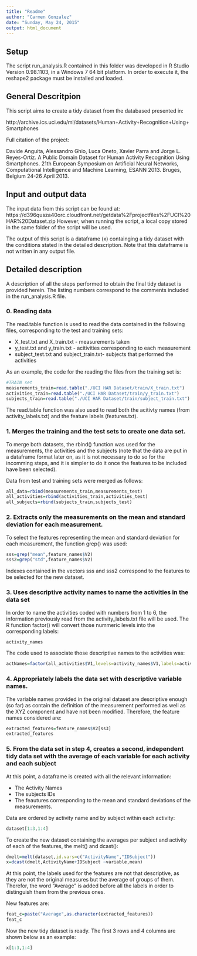 ```yaml
---
title: "Readme"
author: "Carmen Gonzalez"
date: "Sunday, May 24, 2015"
output: html_document
---
```


## Setup
The script run_analysis.R contained in this folder was developed in R Studio Version 0.98.1103, in a Windows 7 64 bit platform. In order to execute it, the reshape2 package must be installed and loaded.



## General Descritpion

This script aims to create a tidy dataset from the databased presented in:

http://archive.ics.uci.edu/ml/datasets/Human+Activity+Recognition+Using+Smartphones 

Full citation of the project:

Davide Anguita, Alessandro Ghio, Luca Oneto, Xavier Parra and Jorge L. Reyes-Ortiz. A Public Domain Dataset for Human Activity Recognition Using Smartphones. 21th European Symposium on Artificial Neural Networks, Computational Intelligence and Machine Learning, ESANN 2013. Bruges, Belgium 24-26 April 2013.


## Input and output data

The input data from this script can be found at:
https://d396qusza40orc.cloudfront.net/getdata%2Fprojectfiles%2FUCI%20HAR%20Dataset.zip 
However, when running the script, a local copy stored in the same folder of the script will be used.

The output of this script is a dataframe (x) containging a tidy dataset with the conditions stated in the detailed description. Note that this dataframe is not written in any output file.



## Detailed description
A description of all the steps performed to obtain the final tidy dataset is provided herein. The listing numbers correspond to the comments included in the run_analysis.R file. 

### 0. Reading data

The read.table function is used to read the data contained in the following files, corresponding to the test and training sets:

* X_test.txt and X_train.txt - measurements taken
* y_test.txt and y_train.txt - acitivities corresponding to each measurement 
* subject_test.txt and subject_train.txt- subjects that performed the activities

As an example, the code for the reading the files from the training set is:

```r

#TRAIN set
measurements_train=read.table("./UCI HAR Dataset/train/X_train.txt")
activities_train=read.table("./UCI HAR Dataset/train/y_train.txt") 
subjects_train=read.table("./UCI HAR Dataset/train/subject_train.txt") 
```

The read.table function was also used to read both the acitivty names (from activity_labels.txt) and the feature labels (features.txt).




### 1. Merges the training and the test sets to create one data set.

To merge both datasets, the rbind() function was used for the measurements, the activities and the subjects (note that the data are put in a dataframe format later on, as it is not necessary to do so for the incomming steps, and it is simpler to do it once the features to be included have been selected).

Data from test and training sets were merged as follows:
```r
all_data=rbind(measurements_train,measurements_test)
all_activities=rbind(activities_train,activities_test)
all_subjects=rbind(subjects_train,subjects_test)
```


### 2. Extracts only the measurements on the mean and standard deviation for each measurement. 
To select the features representing the mean and standard deviation for each measurement, the function grep() was used:

```r
sss=grep("mean",feature_names$V2)
sss2=grep("std",feature_names$V2)
```
 Indexes contained in the vectors sss and sss2 correspond to the features to be selected for the new dataset.
 

### 3. Uses descriptive activity names to name the activities in the data set
In order to name the activities coded with numbers from 1 to 6, the information previously read from the activity_labels.txt file will be used. The R function factor() will convert those nummeric levels into the corresponding labels:

```r
activity_names

```

The code used to associate those descriptive names to the activities was:

```r
actNames=factor(all_activities$V1,levels=activity_names$V1,labels=activity_names$V2)
```


### 4. Appropriately labels the data set with descriptive variable names. 

The variable names provided in the original dataset are descriptive enough (so far) as contain the definition of the measurement performed as well as the XYZ component and have not been modified. 
Therefore, the feature names considered are:

```r
extracted_features=feature_names$V2[ss3]
extracted_features
```


### 5. From the data set in step 4, creates a second, independent tidy data set with the average of each variable for each activity and each subject

At this point, a dataframe is created with all the relevant information:

* The Activity Names
* The subjects IDs
* The feautures corresponding to the mean and standard deviations of the measurements.

Data are ordered by activity name and by subject within each activity:

```r
dataset[1:3,1:4]

```

To create the new dataset containing the averages per subject and activity of each of the features, the melt() and dcast():

```r

dmelt=melt(dataset,id.vars=c("ActivityName","IDSubject"))
x=dcast(dmelt,ActivityName+IDSubject ~variable,mean)
```

At this point, the labels used for the features are not that descriptive, as they are not the original measures but the average of groups of them. Therefor, the word "Average" is added before all the labels in order to distinguish them from the previous ones.

New features are:

```r
feat_c=paste("Average",as.character(extracted_features))
feat_c
```

Now the new tidy dataset is ready. The first 3 rows and 4 columns are shown below as an example:

```r
x[1:3,1:4]
```




